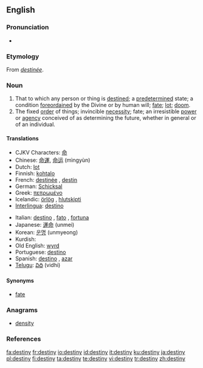 {{wikipedia|destiny (disambiguation)}}
==English==

===Pronunciation===
*{{audio|en-us-destiny.ogg|Audio (US)}}

===Etymology===
From {{OF.}} ''[[destinée]]''.

===Noun===
{{wikipedia}}
{{en-noun|destinies}}

# That to which any person or thing is [[destined]]; a [[predetermined]] state; a condition [[foreordained]] by the Divine or by human will; [[fate]]; [[lot]]; [[doom]].
# The fixed [[order]] of things; invincible [[necessity]]; fate; an irresistible [[power]] or [[agency]] conceived of as determining the future, whether in general or of an individual.

====Translations====
{{top}}
*CJKV Characters: [[命]]
*Chinese: [[命運]], [[命运]] (mìngyùn)
*Dutch: [[lot#Dutch|lot]] {{n}}
*Finnish: [[kohtalo]]
*French: [[destinée]] {{m}}, [[destin]] {{m}}
*German: [[Schicksal]] {{n}}
*Greek: [[πεπρωμένο]] {{n}}
*Icelandic: [[örlög]] {{npl}}, [[hlutskipti]] {{n}}
*[[Interlingua]]: [[destino]]
{{mid}}
*Italian: [[destino]] {{m}}, [[fato]] {{m}}, [[fortuna]] {{f}}
*Japanese: [[運命]] (unmei)
*Korean: [[운명]] (unmyeong)
*Kurdish: {{KUchar|[[چاره‌نووس]]}}
*Old English: [[wyrd]]
*Portuguese: [[destino]] {{m}}
*Spanish: [[destino]] {{m}}, [[azar]] {{m}}
*[[Telugu]]: [[విధి]] (vidhi)
{{bottom}}

====Synonyms====
*[[fate]]

===Anagrams===
*[[density]]

===References===
{{R:1913}}

[[fa:destiny]]
[[fr:destiny]]
[[io:destiny]]
[[id:destiny]]
[[it:destiny]]
[[ku:destiny]]
[[ja:destiny]]
[[pl:destiny]]
[[fi:destiny]]
[[ta:destiny]]
[[te:destiny]]
[[vi:destiny]]
[[tr:destiny]]
[[zh:destiny]]